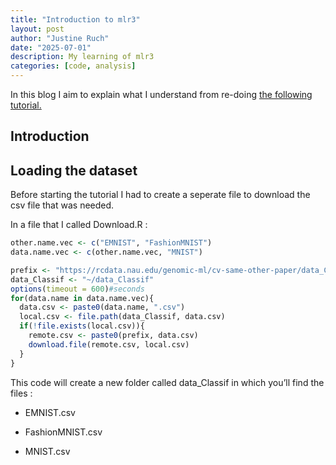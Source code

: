 ```yaml
---
title: "Introduction to mlr3"
layout: post
author: "Justine Ruch"
date: "2025-07-01"
description: My learning of mlr3
categories: [code, analysis]
---
```


In this blog I aim to explain what I understand from re-doing [the following tutorial.](https://tdhock.github.io/blog/2025/mlr3torch-conv/)

## Introduction

## Loading the dataset

Before starting the tutorial I had to create a seperate file to download the csv file that was needed.

In a file that I called Download.R :

```r
other.name.vec <- c("EMNIST", "FashionMNIST")
data.name.vec <- c(other.name.vec, "MNIST")

prefix <- "https://rcdata.nau.edu/genomic-ml/cv-same-other-paper/data_Classif/"
data_Classif <- "~/data_Classif"
options(timeout = 600)#seconds
for(data.name in data.name.vec){
  data.csv <- paste0(data.name, ".csv")
  local.csv <- file.path(data_Classif, data.csv)
  if(!file.exists(local.csv)){
    remote.csv <- paste0(prefix, data.csv)
    download.file(remote.csv, local.csv)
  }
}
```

This code will create a new folder called data_Classif in which you'll find the files :

-   EMNIST.csv

-   FashionMNIST.csv

-   MNIST.csv
